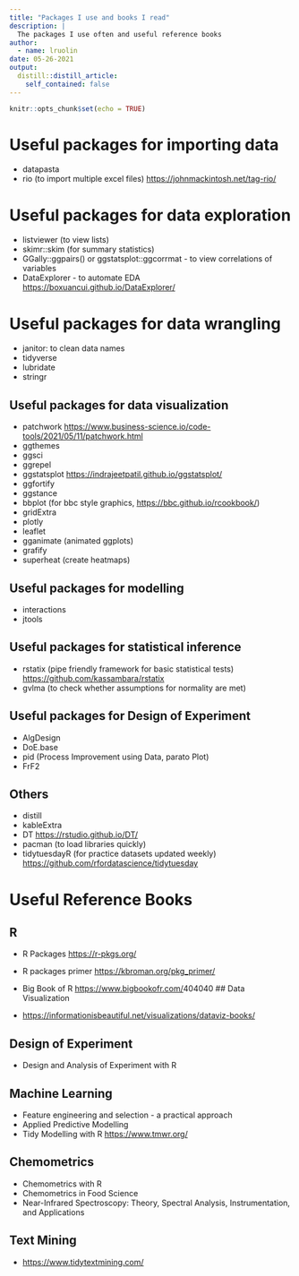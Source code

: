 ```yaml
---
title: "Packages I use and books I read"
description: |
  The packages I use often and useful reference books
author:
  - name: lruolin
date: 05-26-2021
output:
  distill::distill_article:
    self_contained: false
---
```



```r
knitr::opts_chunk$set(echo = TRUE)
```

# Useful packages for importing data

- datapasta
- rio (to import multiple excel files) <https://johnmackintosh.net/tag-rio/>

# Useful packages for data exploration

- listviewer (to view lists)
- skimr::skim (for summary statistics)
- GGally::ggpairs() or ggstatsplot::ggcorrmat - to view correlations of variables
- DataExplorer - to automate EDA <https://boxuancui.github.io/DataExplorer/>

# Useful packages for data wrangling

- janitor: to clean data names
- tidyverse
- lubridate
- stringr

## Useful packages for data visualization

- patchwork <https://www.business-science.io/code-tools/2021/05/11/patchwork.html>
- ggthemes
- ggsci
- ggrepel
- ggstatsplot <https://indrajeetpatil.github.io/ggstatsplot/>
- ggfortify
- ggstance
- bbplot (for bbc style graphics, <https://bbc.github.io/rcookbook/>)
- gridExtra
- plotly
- leaflet
- gganimate (animated ggplots)
- grafify
- superheat (create heatmaps)


## Useful packages for modelling

- interactions
- jtools

## Useful packages for statistical inference

- rstatix (pipe friendly framework for basic statistical tests) <https://github.com/kassambara/rstatix>
- gvlma (to check whether assumptions for normality are met)


## Useful packages for Design of Experiment

- AlgDesign
- DoE.base
- pid (Process Improvement using Data, parato Plot)
- FrF2

## Others
 - distill
 - kableExtra
 - DT <https://rstudio.github.io/DT/>
 - pacman (to load libraries quickly)
 - tidytuesdayR (for practice datasets updated weekly) <https://github.com/rfordatascience/tidytuesday>
 
 
# Useful Reference Books

## R

- R Packages <https://r-pkgs.org/>
- R packages primer <https://kbroman.org/pkg_primer/>
- Big Book of R <https://www.bigbookofr.com/>404040
## Data Visualization
 
 - <https://informationisbeautiful.net/visualizations/dataviz-books/>
 
## Design of Experiment
 
 - Design and Analysis of Experiment with R
 
## Machine Learning
 
 - Feature engineering and selection - a practical approach
 - Applied Predictive Modelling
 - Tidy Modelling with R <https://www.tmwr.org/>

## Chemometrics
 
 - Chemometrics with R
 - Chemometrics in Food Science
 - Near-Infrared Spectroscopy: Theory, Spectral Analysis, Instrumentation, and Applications
 
## Text Mining

- <https://www.tidytextmining.com/>

 